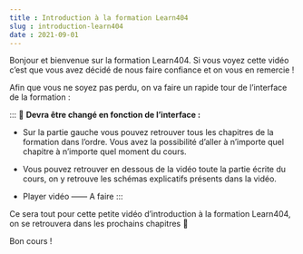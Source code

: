 ```yaml
---
title : Introduction à la formation Learn404
slug : introduction-learn404
date : 2021-09-01
---
```




Bonjour et bienvenue sur la formation Learn404. Si vous voyez cette vidéo c’est que vous avez décidé de nous faire confiance et on vous en remercie !

Afin que vous ne soyez pas perdu, on va faire un rapide tour de l’interface de la formation :

:::
🚧 **Devra être changé en fonction de l’interface :**

- Sur la partie gauche vous pouvez retrouver tous les chapitres de la formation dans l’ordre. Vous avez la possibilité d’aller à n’importe quel chapitre à n’importe quel moment du cours.

- Vous pouvez retrouver en dessous de la vidéo toute la partie écrite du cours, on y retrouve les schémas explicatifs présents dans la vidéo.

- Player vidéo —— A faire
:::

Ce sera tout pour cette petite vidéo d’introduction à la formation Learn404, on se retrouvera dans les prochains chapitres 🙂

Bon cours !
